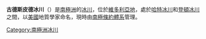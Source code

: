 {{coord|77|30|S|162|29|E|source:GNIS|display=title}}

'''古德斯皮德冰川'''（{{lang-en|Goodspeed Glacier}}）是[[南極洲|南極洲]]的[[冰川|冰川]]，位於[[維多利亞地|維多利亞地]]，處於[[哈特冰川|哈特冰川]]和[[登頓冰川|登頓冰川]]之間，以[[美國|美國]]地質學家命名，現時由[[南極條約體系|南極條約體系]]管理。

{{DEFAULTSORT:Goodspeed Glacier}}
[[Category:南極洲冰川|Category:南極洲冰川]]


{{McMurdoDryValleys-geo-stub}}